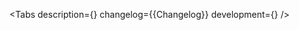 

<Meta of={Stories} />

<ComponentHeader name='Comment' children='Используется для отображаения комментариев.' />

<Tabs
    description={<Description />}
    changelog={<Markdown>{Changelog}</Markdown>}
    development={<Development />}
/>
